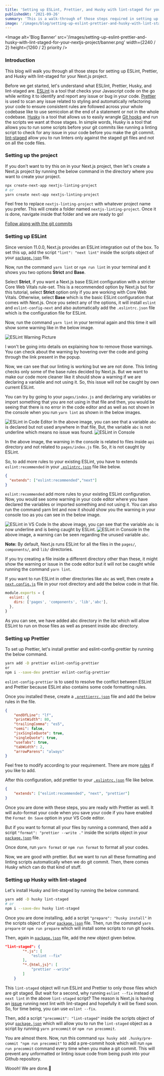 ---
title: 'Setting up ESLint, Prettier, and Husky with lint-staged for your Next.js Project'
publishedAt: '2021-09-26'
summary: 'This is a walk-through of those steps required in setting up ESLint, Prettier, and Husky with lint-staged for a Next.js project'
image: '/images/blog/setting-up-eslint-prettier-and-husky-with-lint-staged-for-your-nextjs-project/banner.png'
---

<Image
	alt='Blog Banner'
	src='/images/setting-up-eslint-prettier-and-husky-with-lint-staged-for-your-nextjs-project/banner.png'
	width={2240 / 2}
	height={1260 / 2}
	priority
/>

### Introduction

This blog will walk you through all those steps for setting up ESLint, Prettier, and Husky with lint-staged for your Next.js project.

Before we get started, let's understand what ESLlint, Prettier, Husky, and lint-staged are. [ESLint](https://eslint.org/) is a tool that checks your Javascript code on the go while writing it to identify and report any issue or bug in your code. [Prettier](https://prettier.io/) is used to scan any issue related to styling and automatically refactoring your code to ensure consistent rules are followed across your whole codebase like to use semicolon at the end of a statement or not in the whole codebase. [Husky](https://github.com/typicode/husky) is a tool that allows us to easily wrangle [Git hooks](https://git-scm.com/docs/githooks) and run the scripts we want at those stages. In simple words, Husky is a tool that allows you to run some scripts before your git commits like running a linting script to check for any issue in your code before you make the git commit. [lint-staged](https://github.com/okonet/lint-staged) allow you to run linters only against the staged git files and not on all the code files.

### Setting up the project

If you don't want to try this on in your Next.js project, then let's create a Next.js project by running the below command in the directory where you want to create your project.

```bash
npx create-next-app nextjs-linting-project
# or
yarn create next-app nextjs-linting-project
```

Feel free to replace `nextjs-linting-project` with whatever project name you prefer.
This will create a folder named `nextjs-linting-project`. Once it is done, navigate inside that folder and we are ready to go!

[Follow along with the git commits](https://github.com/niteshseram/nextjs-linting-project/commit/498b1419459f0c79d2850956cc360bd77f57ebc4)

### Setting up ESLint

Since version 11.0.0, Next.js provides an ESLint integration out of the box. To set this up, add the script `"lint": "next lint"` inside the scripts object of your [`package.json`](https://github.com/niteshseram/nextjs-linting-project/blob/498b1419459f0c79d2850956cc360bd77f57ebc4/package.json#L9) file.

Now, run the command `yarn lint` or `npm run lint` in your terminal and it shows you two options **Strict** and **Base**.

Select **Strict**, if you want a Next.js base ESLint configuration with a stricter Core Web Vitals rule-set. This is a recommended option by Next.js but for this tutorial, select **Strict** option only if you are working with Core Web Vitals. Otherwise, select **Base** which is the basic ESLint configuration that comes with Next.js. Once you select any of the options, it will install `eslint` and `eslint-config-next` and also automatically add the `.eslintrc.json` file which is the configuration file for ESLint.

Now, run the command `yarn lint` in your terminal again and this time it will show some warning like in the below image.

<Image
	alt='ESLint Warning Picture'
	src='/images/setting-up-eslint-prettier-and-husky-with-lint-staged-for-your-nextjs-project/1.PNG'
	width={1123}
	height={199}
/>

I won't be going into details on explaining how to remove those warnings. You can check about the warning by hovering over the code and going through the link present in the popup.

Now, we can see that our linting is working but we are not done. This linting checks only some of the base rules decided by Next.js. But we want to make our code more cleaner like it should show a warning if we are declaring a variable and not using it. So, this issue will not be caught by own current ESLint.

You can try by going to your `pages/index.js` and declaring any variables or import something that you are not using in that file and then, you would be seeing that there is no error in the code editor and as well as not shown in the console when you run `yarn lint` as shown in the below images.

<Image
	alt='ESLint in Code Editor'
	src='/images/setting-up-eslint-prettier-and-husky-with-lint-staged-for-your-nextjs-project/2.PNG'
	width={994}
	height={563}
/>
In the above image, you can see that a variable `abc` is declared but not used anywhere
in that file. But, the variable `abc` is not underline which means no issue was found.
<Image
	alt='ESLint in Console'
	src='/images/setting-up-eslint-prettier-and-husky-with-lint-staged-for-your-nextjs-project/1.PNG'
	width={1123}
	height={199}
/>

In the above image, the warning in the console is related to files inside `api` directory and not related to `pages/index.js` file. So, it is not caught by ESLint.

So, to add more rules to your existing ESLint, you have to extends `eslint:recommended` in your [`.eslintrc.json`](https://github.com/niteshseram/nextjs-linting-project/blob/290db372928963f3b3aa094e80c9b533299401b2/.eslintrc.json#L2) file like below.

```json title="eslintrc.json"
{
  "extends": ["eslint:recommended","next"]
}
```

`eslint:recommended` add more rules to your existing ESLint configuration. Now, you would see some warning in your code editor where you have declared the variables or imported something and not using it. You can also run the command yarn lint and now it should show you the warning in your console too as you can see in the below image.

<Image
	alt='ESLint in VS Code'
	src='/images/setting-up-eslint-prettier-and-husky-with-lint-staged-for-your-nextjs-project/3.PNG'
	width={1032}
	height={555}
/>
In the above image, you can see that the variable `abc` is now underline and is being
caught by ESLint.
<Image
	alt='ESLint in Console'
	src='/images/setting-up-eslint-prettier-and-husky-with-lint-staged-for-your-nextjs-project/4.PNG'
	width={1110}
	height={312}
/>
In the above image, a warning can be seen regarding the unused variable `abc`.

**Note:** By default, Next.js runs ESLint for all the files in the `pages/`, `components/`, and `lib/` directories.

If you try creating a file inside a different directory other than these, it might show the warning or issue in the code editor but it will not be caught while running the command `yarn lint`.

If you want to run ESLint in other directories like `abc` as well, then create a [`next.config.js`](https://github.com/niteshseram/nextjs-linting-project/blob/b70b2a0fa1af16cf6da495acdc9d50a60462aa56/next.config.js) file in your root directory and add the below code in that file.

```js title="next.config.js"
module.exports = {
  eslint: {
    dirs: ['pages', 'components', 'lib','abc'],
  },
}
```

As you can see, we have added abc directory in the list which will allow ESLint to run on those files as well as present inside abc directory.

### Setting up Prettier

To set up Prettier, let's install prettier and eslint-config-prettier by running the below command.

```bash
yarn add -D prettier eslint-config-prettier
or
npm i --save-dev prettier eslint-config-prettier
```

`eslint-config-prettier` is to used to resolve the conflict between ESLint and Prettier because ESLint also contains some code formatting rules.

Once you installed these, create a [`.prettierrc.json`](https://github.com/niteshseram/nextjs-linting-project/blob/fed364b39693ae0abf45c6976a386a01b4d924af/.prettierrc.json) file and add the below rules in the file.

```json title=".prettierrc.json"
{
	"endOfLine": "lf",
	"printWidth": 80,
	"trailingComma": "es5",
	"semi": false,
	"jsxSingleQuote": true,
	"singleQuote": true,
	"useTabs": true,
	"tabWidth": 2,
	"arrowParens": "always"
}
```

Feel free to modify according to your requirement. There are more [rules](https://prettier.io/docs/en/options.html) if you like to add.

After this configuration, add prettier to your [`.eslintrc.json`](https://github.com/niteshseram/nextjs-linting-project/blob/fed364b39693ae0abf45c6976a386a01b4d924af/.eslintrc.json#L2) file like below.

```json title=".eslintrc.json"
{
	"extends": ["eslint:recommended", "next", "prettier"]
}
```

Once you are done with these steps, you are ready with Prettier as well. It will auto-format your code when you save your code if you have enabled the `Format On Save` option in your VS Code editor.

But if you want to format all your files by running a command, then add a script `"format": "prettier --write ."` inside the scripts object in your [`package.json`](https://github.com/niteshseram/nextjs-linting-project/blob/23cc3e506fdce610220ea54b605cba323ab6a3c5/package.json#L10) file.

Once done, run `yarn format` or `npm run format` to format all your codes.

Now, we are good with prettier. But we want to run all these formatting and linting scripts automatically when we do git commit. Then, there comes Husky which can do that kind of stuff.

### Setting up Husky with lint-staged

Let's install Husky and lint-staged by running the below command.

```bash
yarn add -D husky lint-staged
# or
npm i --save-dev husky lint-staged
```

Once you are done installing, add a script `"prepare": "husky install"` in the scripts object of your [`package.json`](https://github.com/niteshseram/nextjs-linting-project/blob/33deffaa7a2e88540b5d583d7614458802f26b66/package.json#L11) file. Then, run the command `yarn prepare` or `npm run prepare` which will install some scripts to run git hooks.

Then, again in [`package.json`](https://github.com/niteshseram/nextjs-linting-project/blob/411c201baeade8f51900e95d32ddf099db1587f8/package.json#L14-L21) file, add the new object given below.

```json title="package.json"
"lint-staged": {
		"*.js": [
			"eslint --fix"
		],
		"*.{html,js}": [
			"prettier --write"
		]
	}
```

This `lint-staged` object will run ESLint and Prettier to only those files which are git staged. But wait for a second, why running `eslint --fix` instead of `next lint` in the above `lint-staged` script? The reason is Next.js is having an [issue](https://github.com/vercel/next.js/issues/27997) running next lint with lint-staged and hopefully it will be fixed soon. So, for time being, you can use `eslint --fix`.

Then, add a script `"precommit": "lint-staged"` inside the scripts object of your [`package.json`](https://github.com/niteshseram/nextjs-linting-project/blob/411c201baeade8f51900e95d32ddf099db1587f8/package.json#L12) which will allow you to run the `lint-staged` object as a script by running `yarn precommit` or `npm run precommit`.

You are almost there. Now, run this command `npx husky add .husky/pre-commit "npm run precommit"` to add a pre-commit hook which will run `npm run precommit` command every time when you make a git commit. This will prevent any unformatted or linting issue code from being push into your Github repository.

Woooh! We are done.🎉
